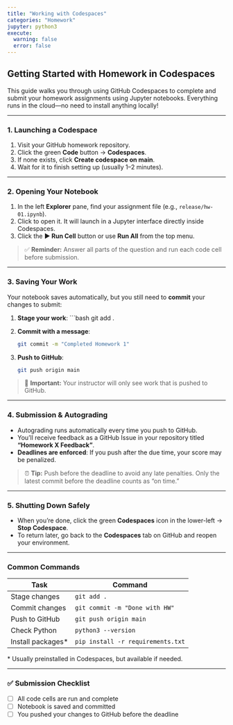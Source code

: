 ```yaml
---
title: "Working with Codespaces"
categories: "Homework"
jupyter: python3
execute:
  warning: false
  error: false
---
```


## Getting Started with Homework in Codespaces

This guide walks you through using GitHub Codespaces to complete and submit your homework assignments using Jupyter notebooks. Everything runs in the cloud—no need to install anything locally!

------------------------------------------------------------------------

### 1. Launching a Codespace

1.  Visit your GitHub homework repository.
2.  Click the green **Code** button → **Codespaces**.
3.  If none exists, click **Create codespace on main**.
4.  Wait for it to finish setting up (usually 1–2 minutes).

------------------------------------------------------------------------

### 2. Opening Your Notebook

1.  In the left **Explorer** pane, find your assignment file (e.g., `release/hw-01.ipynb`).
2.  Click to open it. It will launch in a Jupyter interface directly inside Codespaces.
3.  Click the **▶ Run Cell** button or use **Run All** from the top menu.

> ✅ **Reminder:** Answer all parts of the question and run each code cell before submission.

------------------------------------------------------------------------

### 3. Saving Your Work

Your notebook saves automatically, but you still need to **commit** your changes to submit:

1.  **Stage your work**: \`\`\`bash git add .

2.  **Commit with a message**:

    ``` bash
    git commit -m "Completed Homework 1"
    ```

3.  **Push to GitHub**:

    ``` bash
    git push origin main
    ```

> 🚨 **Important:** Your instructor will only see work that is pushed to GitHub.

------------------------------------------------------------------------

### 4. Submission & Autograding

-   Autograding runs automatically every time you push to GitHub.
-   You’ll receive feedback as a GitHub Issue in your repository titled **“Homework X Feedback”**.
-   **Deadlines are enforced**: If you push after the due time, your score may be penalized.

> ⏰ **Tip:** Push before the deadline to avoid any late penalties. Only the latest commit before the deadline counts as "on time."

------------------------------------------------------------------------

### 5. Shutting Down Safely

-   When you're done, click the green **Codespaces** icon in the lower-left → **Stop Codespace**.
-   To return later, go back to the **Codespaces** tab on GitHub and reopen your environment.

------------------------------------------------------------------------

### Common Commands

| Task               | Command                           |
|--------------------|-----------------------------------|
| Stage changes      | `git add .`                       |
| Commit changes     | `git commit -m "Done with HW"`    |
| Push to GitHub     | `git push origin main`            |
| Check Python       | `python3 --version`               |
| Install packages\* | `pip install -r requirements.txt` |

\* Usually preinstalled in Codespaces, but available if needed.

------------------------------------------------------------------------

### ✅ Submission Checklist

-   [ ] All code cells are run and complete
-   [ ] Notebook is saved and committed
-   [ ] You pushed your changes to GitHub before the deadline
